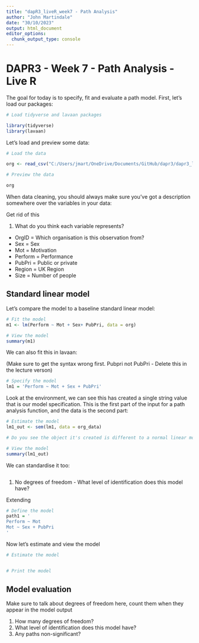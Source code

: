 ```yaml
---
title: "dapR3_liveR_week7 - Path Analysis"
author: "John Martindale"
date: "30/10/2023"
output: html_document
editor_options: 
  chunk_output_type: console
---
```


# DAPR3 - Week 7 - Path Analysis - Live R

The goal for today is to specify, fit and evaluate a path model. First, let's load our packages:

```r
# Load tidyverse and lavaan packages

library(tidyverse)
library(lavaan)
```


Let's load and preview some data:

```r
# Load the data

org <- read_csv("C:/Users/jmart/OneDrive/Documents/GitHub/dapr3/dapr3_livers/archive_2223/org_performance.csv")

# Preview the data

org
```

When data cleaning, you should always make sure you've got a description somewhere over the variables in your data:

Get rid of this

1. What do you think each variable represents?
* OrgID = Which organisation is this observation from?
* Sex = Sex
* Mot = Motivation
* Perform = Performance
* PubPri = Public or private
* Region = UK Region
* Size = Number of people

## Standard linear model

Let's compare the model to a baseline standard linear model:

```r
# Fit the model
m1 <- lm(Perform ~ Mot + Sex+ PubPri, data = org)

# View the model
summary(m1)
```

We can also fit this in lavaan:

(Make sure to get the syntax wrong first. Pubpri not PubPri - Delete this in the lecture verson)

```r
# Specify the model
lm1 = 'Perform ~ Mot + Sex + PubPri'
```

Look at the environment, we can see this has created a single string value that is our model specification. This is the first part of the input for a path analysis function, and the data is the second part:

```r
# Estimate the model
lm1_out <- sem(lm1, data = org_data)

# Do you see the object it's created is different to a normal linear model? It's a special lavaan list

# View the model
summary(lm1_out)
```

We can standardise it too:

```r

```

1. No degrees of freedom - What level of identification does this model have?

Extending 

```r
# Define the model
path1 = '
Perform ~ Mot
Mot ~ Sex + PubPri
'
```

Now let's estimate and view the model

```r
# Estimate the model


# Print the model

```

## Model evaluation

Make sure to talk about degrees of freedom here, count them when they appear in the model output

1. How many degrees of freedom?
2. What level of identification does this model have?
2. Any paths non-significant?

